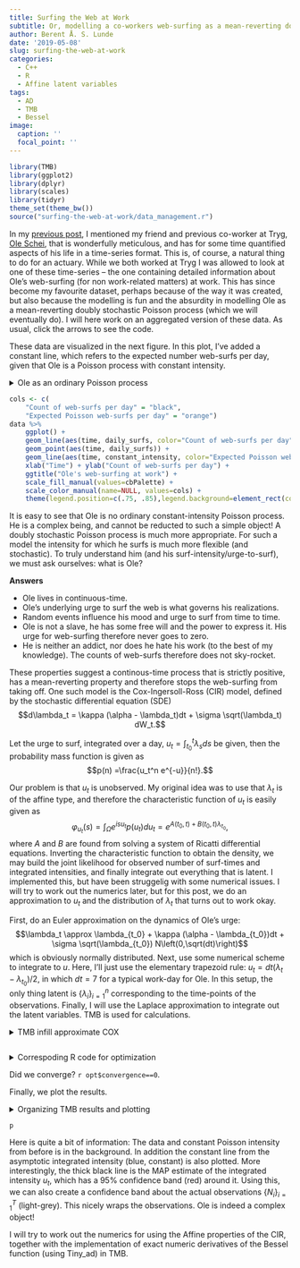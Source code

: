 ```yaml
---
title: Surfing the Web at Work
subtitle: Or, modelling a co-workers web-surfing as a mean-reverting doubly stochastic Poisson process, and estimation
author: Berent Å. S. Lunde
date: '2019-05-08'
slug: surfing-the-web-at-work
categories:
  - C++
  - R
  - Affine latent variables
tags:
  - AD
  - TMB
  - Bessel
image:
  caption: ''
  focal_point: ''
---
```



```r
library(TMB)
library(ggplot2)
library(dplyr)
library(scales)
library(tidyr)
theme_set(theme_bw())
source("surfing-the-web-at-work/data_management.r")
```


In my [previous post](https://berentlunde.netlify.com/post/2019-04-19-bessel-function/), I mentioned my friend and previous co-worker at Tryg, [Ole Schei](https://www.linkedin.com/in/ole-schei-27674211/), that is wonderfully meticulous, and has for some time quantified aspects of his life in a time-series format.
This is, of course, a natural thing to do for an actuary.
While we both worked at Tryg I was allowed to look at one of these time-series -- the one containing detailed information about Ole's web-surfing (for non work-related matters) at work.
This has since become my favourite dataset, perhaps because of the way it was created, but also because the modelling is fun and the absurdity in modelling Ole as a mean-reverting doubly stochastic Poisson process (which we will eventually do).
I will here work on an aggregated version of these data.
As usual, click the arrows to see the code.

These data are visualized in the next figure.
In this plot, I've added a constant line, which refers to the expected number web-surfs per day, given that Ole is a Poisson process with constant intensity.

<details><summary> Ole as an ordinary Poisson process </summary>
```r
# Build the likelihood function
jnll <- function(lambda){
    -sum(dpois(N,lambda*7,log=TRUE))
}

# Optimize the likelihood
opt_pois <- nlminb(1,jnll,lower=0)

# Throw data into a data frame
data <- data.frame("daily_surfs"=N,
                   "time"=1:length(N),
                   "constant_intensity"=rep(opt_pois$par*7, length(N)))
```
</details>

```r
cols <- c(
    "Count of web-surfs per day" = "black",
    "Expected Poisson web-surfs per day" = "orange")
data %>% 
    ggplot() + 
    geom_line(aes(time, daily_surfs, color="Count of web-surfs per day")) + 
    geom_point(aes(time, daily_surfs)) + 
    geom_line(aes(time, constant_intensity, color="Expected Poisson web-surfs per day"), size=1.5) +
    xlab("Time") + ylab("Count of web-surfs per day") +
    ggtitle("Ole's web-surfing at work") +
    scale_fill_manual(values=cbPalette) + 
    scale_color_manual(name=NULL, values=cols) + 
    theme(legend.position=c(.75, .85),legend.background=element_rect(colour='black'))
```


It is easy to see that Ole is no ordinary constant-intensity Poisson process. 
He is a complex being, and cannot be reducted to such a simple object!
A doubly stochastic Poisson process is much more appropriate.
For such a model the intensity for which he surfs is much more flexible (and stochastic).
To truly understand him (and his surf-intensity/urge-to-surf), we must ask ourselves: what is Ole?

**Answers**

- Ole lives in continuous-time.
- Ole's underlying urge to surf the web is what governs his realizations.
- Random events influence his mood and urge to surf from time to time.
- Ole is not a slave, he has some free will and the power to express it. His urge for web-surfing therefore never goes to zero.
- He is neither an addict, nor does he hate his work (to the best of my knowledge). The counts of web-surfs therefore does not sky-rocket.

These properties suggest a continous-time process that is strictly positive, has a mean-reverting property and therefore stops the web-surfing from taking off.
One such model is the Cox-Ingersoll-Ross (CIR) model, defined by the stochastic differential equation (SDE)
$$d\lambda_t = \kappa (\alpha - \lambda_t)dt + \sigma \sqrt(\lambda_t) dW_t.$$

[^1]: This model is perhaps particularly popular in financial mathematics.

Let the urge to surf, integrated over a day, $u_t=\int_{t_0}^t \lambda_s ds$ be given, then the probability mass function is given as
$$p(n) =\frac{u_t^n e^{-u}}{n!}.$$

Our problem is that $u_t$ is unobserved.
My original idea was to use that $\lambda_t$ is of the affine type,
and therefore the characteristic function of $u_t$ is easily given as
$$\varphi_{u_t}(s) = \int_{\Omega} e^{isu_t}p(u_t) du_t = e^{A(t_0,t) + B(t_0,t)\lambda_{t_0}},$$
where $A$ and $B$ are found from solving a system of Ricatti differential equations.
Inverting the characteristic function to obtain the density, we may build the joint likelihood for observed number of surf-times and integrated intensities, and finally integrate out everything that is latent.
I implemented this, but have been struggelig with some numerical issues. 
I will try to work out the numerics later, but for this post, we do an approximation to $u_t$ and the distribution of $\lambda_t$ that turns out to work okay.

First, do an Euler approximation on the dynamics of Ole's urge:
$$\lambda_t \approx \lambda_{t_0} + \kappa (\alpha - \lambda_{t_0})dt + \sigma \sqrt(\lambda_{t_0}) N\left(0,\sqrt(dt)\right)$$
which is obviously normally distributed.
Next, use some numerical scheme to integrate to $u$.
Here, I'll just use the elementary trapezoid rule: $u_t = dt (\lambda_t - \lambda_{t_0})/2$, in which $dt=7$ for a typical work-day for Ole.
In this setup, the only thing latent is $\{\lambda_i\}_{i=1}^n$ corresponding to the time-points of the observations.
Finally, I will use the Laplace approximation to integrate out the latent variables.
TMB is used for calculations.

<details><summary> TMB infill approximate COX </summary>
```c
// Likelihood density of a doubly stochastic Poisson process

#include<TMB.hpp>

template<class Type>
Type trapezoid_rule(Type fa, Type fb, Type dt){
    return dt* (fb+fa)/2;
}


template<class Type>
Type objective_function<Type>::operator()()
{
    DATA_VECTOR(N);
    DATA_SCALAR(dt); // timestep between lambdas
    //DATA_INTEGER(ghiter);
    PARAMETER(kappa);
    PARAMETER(alpha);
    PARAMETER(logSigma); Type sigma = exp(logSigma);
    PARAMETER_VECTOR(logLambda); matrix<Type> lambda = exp(logLambda.array()); // (n+1 X m)
    //PARAMETER_MATRIX(logLambda);
    //vector<Type> lambda = log.Lambda.exp();
    
    Type nll = 0;
    Type drift, diffusion;
    int n = N.size(); // Number of observations
    int m = lambda.cols(); // Number of infill random effects
    int i=0, j=0; // Iterators
    
    // CIR: dX = kappa*(alpha-X)dt + sigma*sqrt(X)dW
    
    /** Contribution from infill intensity random effect */
    Type log_c, q, omega, log_u, log_v;
    log_c = log(2*kappa) - log(1-exp(-kappa*dt)) - 2*log(sigma); // 24: 24 hours
    q = 2*kappa*alpha / (sigma*sigma);
    
    // first observation - asymptotic distribution
    omega = 2*kappa/(sigma*sigma);
    nll -= q*log(omega) + (q-1)*log(lambda(0,0)) - omega*lambda(0,0) - lgamma(q);
    for(j=1; j<m; j++){
        // Intensities conditioned on previous intensities same day
        drift = lambda(i,j-1) + kappa*(alpha - lambda(i, j-1))*dt;
        diffusion = sigma * sqrt(lambda(i, j-1)*dt);
        nll -= dnorm(lambda(i,j), drift, diffusion, true);
    }
    
    // All other random effects
    for(i=1; i<(n+1); i++){
        // First intensity current day conditioned on last intensity previous day
        drift = lambda(i-1,m-1) + kappa*(alpha - lambda(i-1, m-1))*dt;
        diffusion = sigma * sqrt(lambda(i-1, m-1)*dt);
        nll -= dnorm(lambda(i,0), drift, diffusion, true);
        for(j=1; j<m; j++){
            // Intensities conditioned on previous intensities same day
            drift = lambda(i,j-1) + kappa*(alpha - lambda(i, j-1))*dt;
            diffusion = sigma * sqrt(lambda(i, j-1)*dt);
            nll -= dnorm(lambda(i,j), drift, diffusion, true);
            }
    }
    
    /** Contribution from observations */
    //vector<Type> u = lambda.rowwise().sum() * dt; // Box integration
    vector<Type> u(n); // Trapezoid rule
    u.setZero();
    for(i=0; i<n; i++){
        u(i) += lambda(i,0);
        for(j=1; j<m; j++){
            u(i) += 2*lambda(i,j);
        }
        u(i) += lambda(i+1,0);
        u(i) = dt * u(i) / 2;
    }
    ADREPORT(u);
    for(i=0; i<n; i++){
        nll -= (N[i]*log(u[i]) - u[i] - lgamma(N[i]+1));
    }
    
    return nll;
    
}
```
</details>

```r

```

<details><summary> Correspoding R code for optimization </summary>
```r
compile("surfing-the-web-at-work/mrdspp_euler.cpp")
dyn.load(dynlib("surfing-the-web-at-work/mrdspp_euler"))

#control
N <- N
kappa <- 0.2
alpha <- 2
sigma <- 0.1

m <- 1
dt <- 7 / m # 7 hour work day divided by m
lambda <- matrix(alpha, nrow=length(N)+1, ncol=m)

DATA <- list(N=N, dt=dt)
PARAMETERS <- list(kappa=kappa, alpha=alpha, logSigma=log(sigma), logLambda=log(lambda))
obj <- MakeADFun( DATA, PARAMETERS, random=c("logLambda"), silent = T )
opt <- nlminb(obj$par, obj$fn, obj$gr)
rep <- sdreport(obj)
```
</details>

Did we converge? `r opt$convergence==0`.

Finally, we plot the results.

<details><summary> Organizing TMB results and plotting </summary>
```r

# Information from report, fixed effects
srep_fixed <- summary(rep, select = c("report", "fixed"), p.value = TRUE) %>% 
    tibble::as_tibble(rownames = NA) %>%
    tibble::rownames_to_column() %>% 
    dplyr::rename(parameter = rowname, 
                  estimate = Estimate, 
                  std_error = `Std. Error`,
                  z_value = `z value`,
                  p_value = `Pr(>|z^2|)`) %>% 
    mutate(type = "fixed")

# Information from report, random effects
srep_random <- summary(rep, select = c("random"), p.value = TRUE) %>% 
    tibble::as_tibble(rownames = NA) %>%
    tibble::rownames_to_column() %>% 
    dplyr::rename(parameter = rowname, 
                  estimate = Estimate, 
                  std_error = `Std. Error`,
                  z_value = `z value`,
                  p_value = `Pr(>|z^2|)`) %>% 
    mutate(type = "random") %>% 
    dplyr::mutate(parameter = ifelse(parameter == "h", paste0("h", 1:n()), parameter))

# Combine information
srep <- dplyr::bind_rows(srep_fixed, srep_random)

# Add data information and confidence estimates
report <- srep %>% 
    filter(parameter == "u") %>% 
    mutate(
        N = N,
        time = 1:n(),
        Poisson = opt_pois$par * dt,
        lt_int_mean = opt$par["alpha"]*dt,
       u_upper = estimate + 2 * std_error,
       u_lower = estimate - 2 * std_error,
       N_upper = estimate + 2*sqrt(estimate),
       N_lower = estimate - 2*sqrt(estimate))

# Colours for plot
cols <- c("Estimated stochastic intensity"="black", 
          "Realizations of Ole"="lightgrey", 
          "Intensity 95% Confidence Interval"="red", 
          "Constant Poisson intensity" = "orange",
          "Asymptotic integrated intensity" = "blue",
          "Process 95% Confidence Interval" = "lightblue")
p <- 
    ggplot(report) + 
    geom_line(aes(time, estimate, color="Estimated stochastic intensity"), size = 2) + 
    geom_line(aes(time, N, color="Realizations of Ole")) +
    geom_point(aes(time, N), shape=15, color="black", size=1, alpha=0.5) + 
    geom_line(aes(time, u_upper, color="Intensity 95% Confidence Interval"),size = 0.3) + 
    geom_line(aes(time, u_lower, color="Intensity 95% Confidence Interval"), size = 0.3) + 
    geom_ribbon(aes(time, ymax = u_upper, ymin = u_lower), fill = "red", alpha= 0.10) + 
    geom_line(aes(time, Poisson, color="Constant Poisson intensity"), size=1.5, linetype="dashed") +
    geom_line(aes(time, lt_int_mean, color="Asymptotic integrated intensity"), size=1.5, linetype="dashed") +
    geom_line(aes(time, N_upper, color="Process 95% Confidence Interval"), size=0.3) + 
    geom_line(aes(time, N_lower, color="Process 95% Confidence Interval"), size=0.3) + 
    geom_ribbon(aes(time, ymax = N_upper, ymin = N_lower), fill = "blue", alpha= 0.02) + 
    ggtitle("Ole's web-surfing at work: A mean-reverting doubly stochastic Poisson process") + 
    xlab("Day") +
    ylab("Count of surfs per day") +
    scale_color_manual(name=NULL, values=cols) + 
    scale_linetype_manual() +
    #theme(legend.position=c(.80, .85),legend.background=element_rect(colour='black')) +
    theme_bw()
```
</details>

```r
p
```


Here is quite a bit of information:
The data and constant Poisson intensity from before is in the background.
In addition the constant line from the asymptotic integrated intensity (blue, constant) is also plotted.
More interestingly, the thick black line is the MAP estimate of the integrated intensity $u_t$, which has a 95% confidence band (red) around it.
Using this, we can also create a confidence band about the actual observations $\{N_i\}_{i=1}^T$ (light-grey).
This nicely wraps the observations.
Ole is indeed a complex object!

I will try to work out the numerics for using the Affine properties of the CIR, together with the implementation of exact numeric derivatives of the Bessel function (using Tiny_ad) in TMB.

